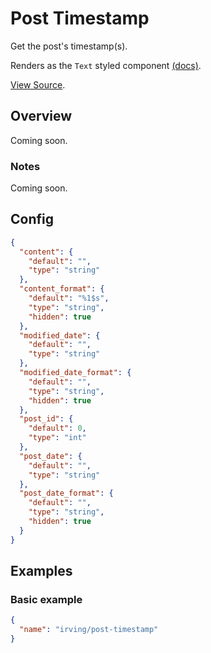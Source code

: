 <Meta title="WordPress Components|Post Timestamp" />

# Post Timestamp
Get the post's timestamp(s).

Renders as the `Text` styled component [(docs)](?path=/docs/styled-components-text--plain-text-example).

[View Source](https://github.com/alleyinteractive/wp-irving/tree/master/inc/components/components/post-timestamp).

## Overview
Coming soon.

### Notes
Coming soon.

## Config
```json
{
  "content": {
    "default": "",
    "type": "string"
  },
  "content_format": {
    "default": "%1$s",
    "type": "string",
    "hidden": true
  },
  "modified_date": {
    "default": "",
    "type": "string"
  },
  "modified_date_format": {
    "default": "",
    "type": "string",
    "hidden": true
  },
  "post_id": {
    "default": 0,
    "type": "int"
  },
  "post_date": {
    "default": "",
    "type": "string"
  },
  "post_date_format": {
    "default": "",
    "type": "string",
    "hidden": true
  }
}
```

## Examples

### Basic example
```json
{
  "name": "irving/post-timestamp"
}
```

